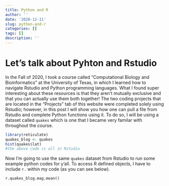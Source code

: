 ```yaml
---
title: Python and R
author: ''
date: '2020-12-11'
slug: python-and-r
categories: []
tags: []
description: ''
---
```


# Let's talk about Pyhton and Rstudio

In the Fall of 2020, I took a course called "Computational Biology and Bioinformatics" at the University of Texas, in which I learned how to navigate Rstudio and Python programming languages. What I found super interesting about these resources is that they aren't mutually exclusive and that you can actually use them both together! The two coding projects that are located in the "Projects" tab of this website were completed solely using Rstudio; however, in this post I will show you how one can pull a file from Rstudio and complete Python functions using it. To do so, I will be using a dataset called `quakes` which is one that I became very familar with throughout the course. 

```r
library(reticulate)
quakes_blog <- quakes
hist(quakes$lat)
#the above code is all in Rstudio
```

Now I'm going to use the same `quakes` dataset from Rstudio to run some example python codes for y'all. To access R defined objects, I have to include `r.` within my code (as you can see below).
```python
r.quakes_blog.mag.mean()
```

